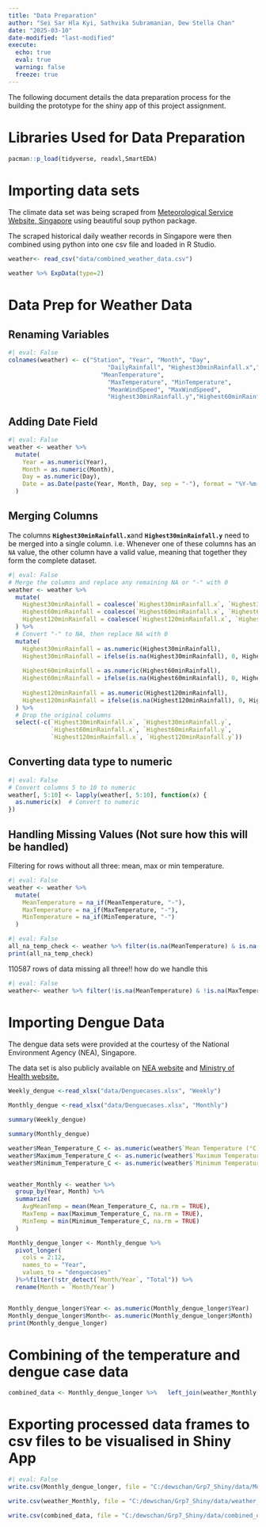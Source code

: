 ```yaml
---
title: "Data Preparation"
author: "Sei Sar Hla Kyi, Sathvika Subramanian, Dew Stella Chan"
date: "2025-03-10"
date-modified: "last-modified"
execute:
  echo: true
  eval: true
  warning: false
  freeze: true
---
```


The following document details the data preparation process for the building the prototype for the shiny app of this project assignment.

# Libraries Used for Data Preparation

```r
pacman::p_load(tidyverse, readxl,SmartEDA)
```

# Importing data sets

The climate data set was being scraped from [Meteorological Service Website, Singapore](https://www.weather.gov.sg/climate-historical-daily/) using beautiful soup python package.

The scraped historical daily weather records in Singapore were then combined using python into one csv file and loaded in R Studio.

```r
weather<- read_csv("data/combined_weather_data.csv")
```

```r
weather %>% ExpData(type=2)
```

# Data Prep for Weather Data

## Renaming Variables

```r
#| eval: False
colnames(weather) <- c("Station", "Year", "Month", "Day", 
                            "DailyRainfall", "Highest30minRainfall.x","Highest60minRainfall.x","Highest120minRainfall.x",
                          "MeanTemperature", 
                            "MaxTemperature", "MinTemperature", 
                            "MeanWindSpeed", "MaxWindSpeed", 
                            "Highest30minRainfall.y","Highest60minRainfall.y","Highest120minRainfall.y")
```

## Adding Date Field

```r
#| eval: False
weather <- weather %>%
  mutate(
    Year = as.numeric(Year),
    Month = as.numeric(Month),
    Day = as.numeric(Day),
    Date = as.Date(paste(Year, Month, Day, sep = "-"), format = "%Y-%m-%d")
  )
```

## Merging Columns

The columns **`Highest30minRainfall.x`**and **`Highest30minRainfall.y`** need to be merged into a single column. i.e. Whenever one of these columns has an `NA` value, the other column have a valid value, meaning that together they form the complete dataset.

```r
#| eval: False
# Merge the columns and replace any remaining NA or "-" with 0
weather <- weather %>%
  mutate(
    Highest30minRainfall = coalesce(`Highest30minRainfall.x`, `Highest30minRainfall.y`),
    Highest60minRainfall = coalesce(`Highest60minRainfall.x`, `Highest60minRainfall.y`),
    Highest120minRainfall = coalesce(`Highest120minRainfall.x`, `Highest120minRainfall.y`)
  ) %>%
  # Convert "-" to NA, then replace NA with 0
  mutate(
    Highest30minRainfall = as.numeric(Highest30minRainfall), 
    Highest30minRainfall = ifelse(is.na(Highest30minRainfall), 0, Highest30minRainfall),
    
    Highest60minRainfall = as.numeric(Highest60minRainfall), 
    Highest60minRainfall = ifelse(is.na(Highest60minRainfall), 0, Highest60minRainfall),
    
    Highest120minRainfall = as.numeric(Highest120minRainfall), 
    Highest120minRainfall = ifelse(is.na(Highest120minRainfall), 0, Highest120minRainfall)
  ) %>%
  # Drop the original columns
  select(-c(`Highest30minRainfall.x`, `Highest30minRainfall.y`, 
            `Highest60minRainfall.x`, `Highest60minRainfall.y`, 
            `Highest120minRainfall.x`, `Highest120minRainfall.y`))

```

## Converting data type to numeric

```r
#| eval: False
# Convert columns 5 to 10 to numeric
weather[, 5:10] <- lapply(weather[, 5:10], function(x) {
  as.numeric(x)  # Convert to numeric
})

```

## Handling Missing Values (Not sure how this will be handled)

Filtering for rows without all three: mean, max or min temperature.

```r
#| eval: False
weather <- weather %>%
  mutate(
    MeanTemperature = na_if(MeanTemperature, "-"),
    MaxTemperature = na_if(MaxTemperature, "-"),
    MinTemperature = na_if(MinTemperature, "-")
  )
```

```r
#| eval: False
all_na_temp_check <- weather %>% filter(is.na(MeanTemperature) & is.na(MaxTemperature) & is.na(MinTemperature))
print(all_na_temp_check)

```

110587 rows of data missing all three!! how do we handle this

```r
#| eval: False
weather<- weather %>% filter(!is.na(MeanTemperature) & !is.na(MaxTemperature) & !is.na(MinTemperature))

```

# Importing Dengue Data

The dengue data sets were provided at the courtesy of the National Environment Agency (NEA), Singapore.

The data set is also publicly available on [NEA website](https://www.nea.gov.sg/dengue-zika/dengue/dengue-cases) and [Ministry of Health website.](https://www.moh.gov.sg/others/resources-and-statistics/infectious-disease-statistics-2024-weekly-infectious-diseases-bulletin)

```r
Weekly_dengue <-read_xlsx("data/Denguecases.xlsx", "Weekly")

Monthly_dengue <-read_xlsx("data/Denguecases.xlsx", "Monthly")
```

```r
summary(Weekly_dengue)
```

```r
summary(Monthly_dengue)
```

```r

weather$Mean_Temperature_C <- as.numeric(weather$`Mean Temperature (°C)`)
weather$Maximum_Temperature_C <- as.numeric(weather$`Maximum Temperature (°C)`)
weather$Minimum_Temperature_C <- as.numeric(weather$`Minimum Temperature (°C)`)


weather_Monthly <- weather %>%
  group_by(Year, Month) %>%
  summarize(
    AvgMeanTemp = mean(Mean_Temperature_C, na.rm = TRUE),
    MaxTemp = max(Maximum_Temperature_C, na.rm = TRUE),
    MinTemp = min(Minimum_Temperature_C, na.rm = TRUE)
  )
```

```r

Monthly_dengue_longer <- Monthly_dengue %>%
  pivot_longer(
    cols = 2:12,
    names_to = "Year",
    values_to = "denguecases"
  )%>%filter(!str_detect(`Month/Year`, "Total")) %>%
  rename(Month = `Month/Year`)


Monthly_dengue_longer$Year <- as.numeric(Monthly_dengue_longer$Year)
Monthly_dengue_longer$Month<- as.numeric(Monthly_dengue_longer$Month)
print(Monthly_dengue_longer)

```

# Combining of the temperature and dengue case data

```r
combined_data <- Monthly_dengue_longer %>%   left_join(weather_Monthly, by = c("Year", "Month"))
```

# Exporting processed data frames to csv files to be visualised in Shiny App

```r
#| eval: False
write.csv(Monthly_dengue_longer, file = "C:/dewschan/Grp7_Shiny/data/Monthly_dengue_longer.csv", row.names = FALSE)

write.csv(weather_Monthly, file = "C:/dewschan/Grp7_Shiny/data/weather_Monthly.csv", row.names = FALSE)

write.csv(combined_data, file = "C:/dewschan/Grp7_Shiny/data/combined_data.csv", row.names = FALSE)


```
